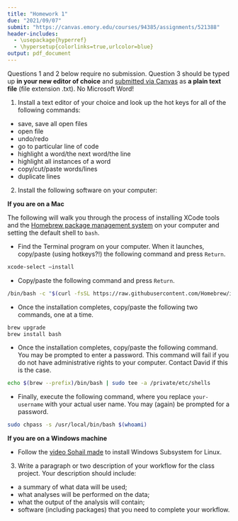 ```yaml
---
title: "Homework 1"
due: "2021/09/07"
submit: "https://canvas.emory.edu/courses/94385/assignments/521388"
header-includes:
  - \usepackage{hyperref}
  - \hypersetup{colorlinks=true,urlcolor=blue}
output: pdf_document
---
```


Questions 1 and 2 below require no submission. Question 3 should be typed up __in your new editor of choice__ and [submitted via Canvas](https://canvas.emory.edu/courses/75677/assignments/376966) as __a plain text file__ (file extension .txt). No Microsoft Word!

1. Install a text editor of your choice and look up the hot keys for all of the following commands:

* save, save all open files
* open file
* undo/redo
* go to particular line of code
* highlight a word/the next word/the line
* highlight all instances of a word
* copy/cut/paste words/lines
* duplicate lines

2. Install the following software on your computer:

__If you are on a Mac__

The following will walk you through the process of installing XCode tools and the [Homebrew package management system](https://brew.sh/) on your computer and setting the default shell to `bash`.

* Find the Terminal program on your computer. When it launches, copy/paste (using hotkeys?!) the following command and press `Return`.

```bash
xcode-select —install
```

* Copy/paste the following command and press `Return`.

```bash 
/bin/bash -c "$(curl -fsSL https://raw.githubusercontent.com/Homebrew/install/HEAD/install.sh)"
```

* Once the installation completes, copy/paste the following two commands, one at a time.

```bash
brew upgrade  
brew install bash
```

* Once the installation completes, copy/paste the following command. You may be prompted to enter a password. This command will fail if you do not have administrative rights to your computer. Contact David if this is the case.

```bash
echo $(brew --prefix)/bin/bash | sudo tee -a /private/etc/shells
```

* Finally, execute the following command, where you replace `your-username` with your actual user name. You may (again) be prompted for a password.

```bash
sudo chpass -s /usr/local/bin/bash $(whoami)
```

__If you are on a Windows machine__

* Follow the [video Sohail made](https://benkeser.github.io/info550/recordings/installing-wsl) to install Windows Subsystem for Linux.


3. Write a paragraph or two description of your workflow for the class project. Your description should include:

* a summary of what data will be used;
* what analyses will be performed on the data;
* what the output of the analysis will contain;
* software (including packages) that you need to complete your workflow. 
